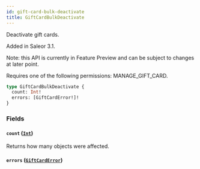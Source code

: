 ```yaml
---
id: gift-card-bulk-deactivate
title: GiftCardBulkDeactivate
---
```



Deactivate gift cards.

Added in Saleor 3.1.

Note: this API is currently in Feature Preview and can be subject to changes at later point. 

Requires one of the following permissions: MANAGE_GIFT_CARD.

```graphql
type GiftCardBulkDeactivate {
  count: Int!
  errors: [GiftCardError!]!
}
```


### Fields

#### `count` ([`Int`](../../../developer/api-reference/scalars/int))

Returns how many objects were affected.


#### `errors` ([`GiftCardError`](../../../developer/api-reference/objects/gift-card-error))






